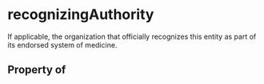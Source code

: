 # recognizingAuthority

If applicable, the organization that officially recognizes this entity as part of its endorsed system of medicine.

## Property of



